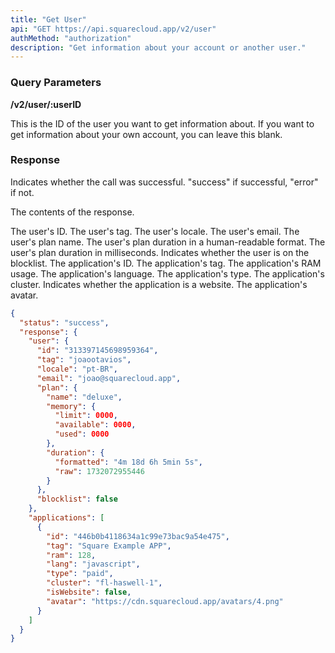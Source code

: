```yaml
---
title: "Get User"
api: "GET https://api.squarecloud.app/v2/user"
authMethod: "authorization"
description: "Get information about your account or another user."
---
```


### Query Parameters
**/v2/user/:userID**

This is the ID of the user you want to get information about. If you want to get information about your own account, you can leave this blank.

### Response

<ResponseField name="status" type="string">
  Indicates whether the call was successful. "success" if successful, "error" if not.
</ResponseField>

<ResponseField name="response" type="object">

The contents of the response.

<Expandable title="Toggle object">

<ResponseField name="user" type="object">

<Expandable title="Toggle object">

<ResponseField name="id" type="string">
  The user's ID.
</ResponseField>

<ResponseField name="tag" type="string">
  The user's tag.
</ResponseField>

<ResponseField name="locale" type="string">
  The user's locale.
</ResponseField>

<ResponseField name="email" type="string">
  The user's email.
</ResponseField>

<ResponseField name="plan" type="object">
<Expandable title="Toggle object">

<ResponseField name="name" type="string">
  The user's plan name.
</ResponseField>

<ResponseField name="duration" type="object">
<Expandable title="Toggle object">

<ResponseField name="formatted" type="string">
  The user's plan duration in a human-readable format.
</ResponseField>

<ResponseField name="raw" type="number">
  The user's plan duration in milliseconds.
</ResponseField>

</Expandable>
</ResponseField>

</Expandable>
</ResponseField>

<ResponseField name="blocklist" type="boolean">
  Indicates whether the user is on the blocklist.
</ResponseField>

</Expandable>
</ResponseField>

<ResponseField name="applications" type="array">

<Expandable title="Toggle object">

<ResponseField name="id" type="string">
    The application's ID.
</ResponseField>

<ResponseField name="tag" type="string">
    The application's tag.
</ResponseField>

<ResponseField name="ram" type="number">
    The application's RAM usage.
</ResponseField>

<ResponseField name="lang" type="string">
    The application's language.
</ResponseField>

<ResponseField name="type" type="string">
    The application's type.
</ResponseField>

<ResponseField name="cluster" type="string">
    The application's cluster.
</ResponseField>

<ResponseField name="isWebsite" type="boolean">
    Indicates whether the application is a website.
</ResponseField>

<ResponseField name="avatar" type="string">
    The application's avatar.
</ResponseField>

</Expandable>
</ResponseField>

</Expandable>
</ResponseField>

<ResponseExample>

```json Response
{
  "status": "success",
  "response": {
    "user": {
      "id": "313397145698959364",
      "tag": "joaootavios",
      "locale": "pt-BR",
      "email": "joao@squarecloud.app",
      "plan": {
        "name": "deluxe",
        "memory": {
          "limit": 0000,
          "available": 0000,
          "used": 0000
        },
        "duration": {
          "formatted": "4m 18d 6h 5min 5s",
          "raw": 1732072955446
        }
      },
      "blocklist": false
    },
    "applications": [
      {
        "id": "446b0b4118634a1c99e73bac9a54e475",
        "tag": "Square Example APP",
        "ram": 128,
        "lang": "javascript",
        "type": "paid",
        "cluster": "fl-haswell-1",
        "isWebsite": false,
        "avatar": "https://cdn.squarecloud.app/avatars/4.png"
      }
    ]
  }
}
```

</ResponseExample>
